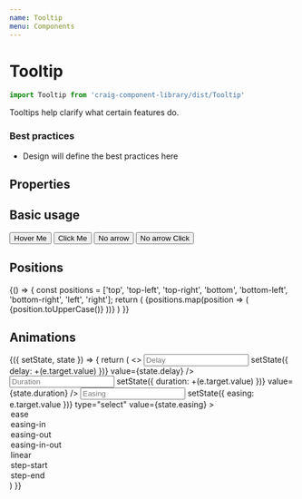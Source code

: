 ```yaml
---
name: Tooltip
menu: Components
---
```



# Tooltip

```javascript
import Tooltip from 'craig-component-library/dist/Tooltip'
```

Tooltips help clarify what certain features do.

### Best practices
- Design will define the best practices here

## Properties

<PropsTable of={Tooltip} />

## Basic usage

<Playground>
  <Row>
    <Tooltip content="Now you see me!">
      <Button style={{ marginBottom: 5 }}>
        Hover Me
      </Button>
    </Tooltip>
    <Tooltip hover={false} content="Now you see me!" position="bottom">
      <Button style={{ marginBottom: 5 }}>
        Click Me
      </Button>
    </Tooltip>
    <Tooltip
      arrow={false}
      content="Where did my arrow go?"
      position="bottom"
    >
      <Button style={{ marginBottom: 5 }}>
        No arrow
      </Button>
    </Tooltip>
    <Tooltip
      arrow={false}
      hover={false}
      content="Where did my arrow go?"
      position="bottom"
    >
      <Button style={{ marginBottom: 5 }}>
        No arrow Click
      </Button>
    </Tooltip>
  </Row>
</Playground>

## Positions

<Playground>
  {() => {
    const positions = ['top', 'top-left', 'top-right', 'bottom', 'bottom-left', 'bottom-right', 'left', 'right'];
    return (
      <Row>
        {positions.map(position => (
            <Tooltip
              key={position}
              position={position}
              content={`I am on the ${position}`}
              style={{ margin: '0px 10px' }}
            >
              {position.toUpperCase()}
            </Tooltip>
        ))}
      </Row>
    )
  }}
</Playground>

## Animations

<Playground>
  <Component
    initialState={{
      delay: 0,
      duration: 180,
      easing: 'ease-in-out',
    }}
  >
    {({ setState, state }) => {
      return (
        <>
          <Row>
            <Input
              label="Delay"
              placeholder="Delay"
              name="delay"
              type="number"
              onChange={(e) => setState({ delay: +(e.target.value) })}
              value={state.delay}
            />
            <Input
              label="Duration"
              placeholder="Duration"
              name="duration"
              type="number"
              onChange={(e) => setState({ duration: +(e.target.value) })}
              value={state.duration}
            />
            <Input
              label="Easing"
              placeholder="Easing"
              onChange={(e) => setState({ easing: e.target.value })}
              type="select"
              value={state.easing}
            >
              <option value="ease">ease</option>
              <option value="easing-in">easing-in</option>
              <option value="easing-out">easing-out</option>
              <option value="easing-in-out">easing-in-out</option>
              <option value="linear">linear</option>
              <option value="step-start">step-start</option>
              <option value="step-end">step-end</option>
            </Input>
          </Row>
          <div style={{ marginTop: '100px', textAlign: 'center' }}>
            <Tooltip
              content="Customize me"
              delay={state.delay}
              duration={state.duration}
              easing={state.easing}
            >
              <QuestionMark width="30px" height="30px" fillColor="#fff" />
            </Tooltip>
          </div>
        </>
      )
    }}
  </Component>
</Playground>
